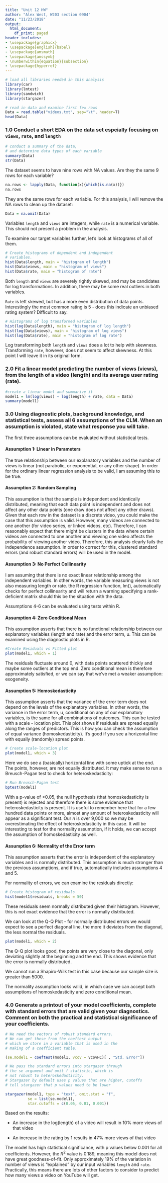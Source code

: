 ```yaml
---
title: "Unit 12 HW"
author: "Alex West, W203 section 0904"
date: "11/23/2018"
output:
  html_document:
    df_print: paged
header includes:
- \usepackage{graphicx}
- \usepackage[english]{babel}
- \usepackage{amsmath}
- \usepackage{amssymb}
- \numberwithin{equation}{subsection}
- \usepackage{hyperref}
---
```


```r
# load all libraries needed in this analysis
library(car)
library(lmtest)
library(sandwich)
library(stargazer)

# read in data and examine first few rows
Data = read.table("videos.txt", sep="\t", header=T)
head(Data)
```
### 1.0 Conduct a short EDA on the data set espcially focusing on `views`, `rate`, and `length`

```r
# conduct a summary of the data,
# and determine data types of each variable
summary(Data)
str(Data)
```

The dataset seems to have nine rows with NA values. Are they the same 9 rows for each variable?

```r
na.rows <- lapply(Data, function(x){which(is.na(x))})
na.rows
```

They are the same rows for each variable. For this analysis, I will remove the NA rows to clean up the dataset:

```r
Data = na.omit(Data)
```

Variables `length` and `views` are integers, while `rate` is a numerical variable. This should not present a problem in the analysis.

To examine our target variables further, let's look at histograms of all of them.

```r
# Create histograms of dependent and independent 
# variables.
hist(Data$length, main = "histogram of length")
hist(Data$views, main = "histogram of views")
hist(Data$rate, main = "histogram of rate")
```

Both `length` and `views` are severely rightly skewed, and may be candidates for log transformations. In addition, there may be some real outliers in both variables. 

`Rate` is left skewed, but has a more even distribution of data points. Interestingly the most common rating is 5 - does this indicate an unbiased rating system? Difficult to say.

```r
# Histograms of log transformed variables
hist(log(Data$length), main = "histogram of log length")
hist(log(Data$views), main = "histogram of log views")
hist(log(Data$rate), main = "histogram of log rate")
```

Log transforming both `length` and `views` does a lot to help with skewness. Transforming `rate`, however, does not seem to affect skewness. At this point I will leave it in its original form. 

### 2.0 Fit a linear model predicting the number of views (views), from the length of a video (length) and its average user rating (rate).

```r
#create a linear model and summarize it
model1 = lm(log(views) ~ log(length) + rate, data = Data)
summary(model1)
```

### 3.0 Using diagnostic plots, background knowledge, and statistical tests, assess all 6 assumptions of the CLM.  When an assumption is violated, state what response you will take.

The first three assumptions can be evaluated without statistical tests.

#### Assumption 1: Linear in Parameters
The true relationship between our explanatory variables and the number of views is linear (not parabolic, or exponential, or any other shape). In order for the ordinary linear regression analysis to be valid, I am assuming this to be true.

#### Assumption 2: Random Sampling
This assumption is that the sample is independent and identically distributed, meaning that each data point is independent and does not affect any other data points (one draw does not affect any other draws). Given that each row in the dataset is a discrete video, you could make the case that this assumption is valid. However, many videos are connected to one another (for video series, or linked videos, etc). Therefore, I can reasonably expect that there might be clusters in the data where certain videos are connected to one another and viewing one video affects the probability of viewing another video. Therefore, this analysis clearly fails the independence assumption. In order to correct for this, clustered standard errors (and robust standard errors) will be used in the model.

#### Assumption 3: No Perfect Collinearity
I am assuming that there is no exact linear relationship among the independent variables. In other words, the variable measuring views is not also measuring length or rate. the R regression function, lm(), automatically checks for perfect collinearity and will return a warning specifying a rank-deficient matrix should this be the situation with the data.

Assumptions 4-6 can be evaluated using tests within R. 

#### Assumption 4: Zero Conditional Mean
This assumption asserts that there is no functional relationship between our explanatory variables (length and rate) and the error term, u. This can be examined using the diagnostic plots in R.

```r
#Create Residuals vs Fitted plot
plot(model1, which = 1)
```

The residuals fluctuate around 0, with data points scattered thickly and maybe some outliers at the top end. Zero conditional mean is therefore approximately satisfied, or we can say that we've met a weaker assumption: exogeneity.

#### Assumption 5: Homoskedasticity
This assumption asserts that the variance of the error term does not depend on the levels of the explanatory variables. In other words, the variance in the error term, u, conditional on any of our explanatory variables, is the same for all combinations of outcomes. This can be tested with a scale - location plot. This plot shows if residuals are spread equally along the ranges of predictors. This is how you can check the assumption of equal variance (homoskedasticity). It’s good if you see a horizontal line with equally (randomly) spread points.

```r
# Create scale-location plot
plot(model1, which = 3)
```

Here we do see a (basically) horizontal line with some uptick at the end. The points, however, are not equally distributed. It may make sense to run a Breusch-Pagan test to check for heteroskedasticity:

```r
# Run Breusch-Pagan test
bptest(model1)
```

With a p-value of <0.05, the null hypothesis (that homoskedasticity is present) is rejected and therefore there is some evidence that heteroskedasticity is present. It is useful to remember here that for a few hundred data points or more, almost any amount of heteroskedasticity will appear as a significant test. Our $n$ is over 9,000 so we may be overestimating the effect of heteroskedasticity in this case. It will be interesting to test for the normality assumption, if it holds, we can accept the assumption of homoskedasticity as well. 

#### Assumption 6: Normality of the Error term
This assumption asserts that the error is independent of the explanatory variables and is normally distributed. This assumption is much stronger than the previous assumptions, and if true, automatically includes assumptions 4 and 5. 

For normality of errors, we can examine the residuals directly:
```r
# Create histogram of residuals
hist(model1$residuals, breaks = 50)
```

These residuals seem normally distributed given their histogram. However, this is not exact evidence that the error is normally distributed.

We can look at the Q-Q Plot - for normally distributed errors we would expect to see a perfect diagonal line, the more it deviates from the diagonal, the less normal the residuals. 

```r
plot(model1, which = 2)
```

The Q-Q plot looks good, the points are very close to the diagonal, only deviating slightly at the beginning and the end. This shows evidence that the error is normally distributed. 

We cannot run a Shapiro-Wilk test in this case because our sample size is greater than 5000.

The normality assumption looks valid, in which case we can accept both assumptions of homoskedasticity and zero conditional mean.

### 4.0 Generate a printout of your model coefficients, complete with standard errors that are valid given your diagnostics.  Comment on both the practical and statistical significance of your coefficients.

```r
# We need the vectors of robust standard errors.
# We can get these from the coeftest output
# which we store in a variable that is used in the 
# making of a coefficient table.

(se.model1 = coeftest(model1, vcov = vcovHC)[ , "Std. Error"])

# We pass the standard errors into stargazer through 
# the se argument and omit f statistic, which is 
# not robust to heteroskedasticity.
# Stargazer by default uses p values that are higher, cutoffs
# tell stargazer that p values need to be lower

stargazer(model1, type = "text", omit.stat = "f",
          se = list(se.model1),
          star.cutoffs = c(0.05, 0.01, 0.001))

```

Based on the results:

- An increase in the log(length) of a video will result in 10% more views of that video

- An increase in the rating by 1 results in 47% more views of that video

The model has high statistical significance, with p values below 0.001 for all coefficients. However,  the $R^2$ value is 0.189, meaning this model does not have great goodness-of-fit. Only approximately 19% of the variation in number of views is "explained" by our input variables `length` and `rate`. Practically, this means there are lots of other factors to consider to predict how many views a video on YouTube will get.


